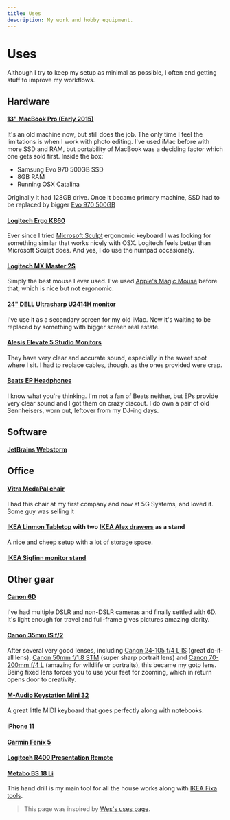 ```yaml
---
title: Uses
description: My work and hobby equipment.
---
```


# Uses

Although I try to keep my setup as minimal as possible, I often end getting stuff to improve my workflows.

## Hardware

#### [13" MacBook Pro (Early 2015)](https://everymac.com/systems/apple/macbook_pro/specs/macbook-pro-core-i5-2.7-13-early-2015-retina-display-specs.html)

It's an old machine now, but still does the job. The only time I feel the limitations is when I work with photo editing.
I've used iMac before with more SSD and RAM, but portability of MacBook was a deciding factor which one gets sold first. Inside the box:

  - Samsung Evo 970 500GB SSD
  - 8GB RAM
  - Running OSX Catalina

Originally it had 128GB drive. Once it became primary machine, SSD had to be replaced by bigger [Evo 970 500GB](https://www.samsung.com/us/computing/memory-storage/solid-state-drives/ssd-970-evo-nvme-m2-500gb-mz-v7e500bw/)

#### [Logitech Ergo K860](https://www.logitech.com/en-us/product/k860-split-ergonomic-keyboard)

Ever since I tried [Microsoft Sculpt](https://www.microsoft.com/accessories/en-us/products/keyboards/sculpt-ergonomic-desktop/l5v-00001) ergonomic keyboard I was looking for something similar that works nicely with OSX. Logitech feels better than Microsoft Sculpt does. And yes, I do use the numpad occasionaly.

#### [Logitech MX Master 2S](https://www.logitech.com/en-ph/product/mx-master-2s-flow)

Simply the best mouse I ever used. I've used [Apple's Magic Mouse](https://en.wikipedia.org/wiki/Magic_Mouse) before that, which is nice but not ergonomic.

#### [24" DELL Ultrasharp U2414H monitor](https://www.dell.com/hr/business/p/dell-u2414h/pd)

I've use it as a secondary screen for my old iMac. Now it's waiting to be replaced by something with bigger screen real estate.

#### [Alesis Elevate 5 Studio Monitors](https://www.alesis.com/products/legacy/elevate-5)

They have very clear and accurate sound, especially in the sweet spot where I sit. I had to replace cables, though, as the ones provided were crap.

#### [Beats EP Headphones](https://www.beatsbydre.com/headphones/beats-ep)

I know what you're thinking. I'm not a fan of Beats neither, but EPs provide very clear sound and I got them on crazy discout.
I do own a pair of old Sennheisers, worn out, leftover from my DJ-ing days.

## Software

#### [JetBrains Webstorm](https://www.jetbrains.com/webstorm/)

## Office

#### [Vitra MedaPal chair](https://www.design-bestseller.de/vitra-medapal-ohne-verstellbare-lumbalstuetze.html?sku=808080&cpkey=qgfi_Yb23Jr11znM77K45OkBV2rcSCUx-bnyK3SHKtTznATVMqHUeBWXz8h8SByQ&gclid=Cj0KCQjw7qn1BRDqARIsAKMbHDaHeSBkXYWACjTNGbUSc6guypmmkXbr-JsmIHokJXNAgV9L5sdrLJIaAsRfEALw_wcB)

I had this chair at my first company and now at 5G Systems, and loved it. Some guy was selling it

#### [IKEA Linmon Tabletop](https://www.ikea.com/at/de/p/linnmon-tischplatte-weiss-eicheneff-wlas-20353741/) with two [IKEA Alex drawers](https://www.ikea.com/at/de/p/alex-schubladenelement-schwarzbraun-40342285/) as a stand

A nice and cheep setup with a lot of storage space.

#### [IKEA Sigfinn monitor stand](https://www.ikea.com/at/de/p/sigfinn-monitorerhoehung-bambusfurnier-20362929/)

## Other gear

#### [Canon 6D](https://en.wikipedia.org/wiki/Canon_EOS_6D)

I've had multiple DSLR and non-DSLR cameras and finally settled with 6D. It's light enough for travel and full-frame gives pictures amazing clarity.

#### [Canon 35mm IS f/2](https://www.kenrockwell.com/canon/lenses/35mm-is.htm)

After several very good lenses, including [Canon 24-105 f/4 L IS](https://www.kenrockwell.com/canon/lenses/24-105mm.htm) (great do-it-all lens), [Canon 50mm f/1.8 STM](https://www.kenrockwell.com/canon/lenses/50mm-f18-stm.htm) (super sharp portrait lens) and [Canon 70-200mm f/4 L](https://www.kenrockwell.com/canon/lenses/70-200mm-f4.htm) (amazing for wildlife or portraits), this became my goto lens.
Being fixed lens forces you to use your feet for zooming, which in return opens door to creativity.

#### [M-Audio Keystation Mini 32](https://m-audio.com/products/view/keystation-mini-32)

A great little MIDI keyboard that goes perfectly along with notebooks.

#### [iPhone 11](https://www.apple.com/iphone-11)

#### [Garmin Fenix 5](https://buy.garmin.com/en-US/US/p/552982)

#### [Logitech R400 Presentation Remote](https://www.logitech.com/en-sg/product/wireless-presenter-r400)

#### [Metabo BS 18 Li](https://www.metabo.com/at/de/maschinen/akku-geraete/akkuschrauber-akku-bohrschrauber/bs-18-602207500-akku-bohrschrauber.html)

This hand drill is my main tool for all the house works along with [IKEA Fixa tools](https://www.ikea.com/at/de/p/fixa-werkzeugsatz-17-tlg-00169254/).

> This page was inspired by [Wes's uses page](https://wesbos.com/uses).
